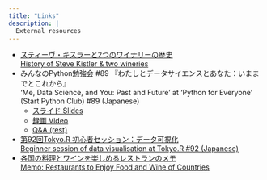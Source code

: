 ```yaml
---
title: "Links"
description: |
  External resources
---
```


<a href="https://github.com/ytknzw" class="link-noborder"><span class="fab fa-github font-size-fa"></span></a>
<a href="https://twitter.com/yutakanzawa" class="link-noborder"><span class="fab fa-twitter font-size-fa color-twitter"></span></a>
<a href="https://instagram.com/ytknzw" class="link-noborder"><span class="fab fa-instagram font-size-fa"></span></a>
<a href="https://note.com/yutakanzawa" class="link-noborder"><span class="far fa-sticky-note fa-rotate-180 font-size-fa color-note"></span></a>

- [スティーヴ・キスラーと2つのワイナリーの歴史<br>History of Steve Kistler & two wineries](https://note.com/yutakanzawa/n/n7079e0bc5fef)
- みんなのPython勉強会 #89 『わたしとデータサイエンスとあなた：いままでとこれから』<br>'Me, Data Science, and You: Past and Future' at 'Python for Everyone' (Start Python Club) #89 (Japanese)
  - [スライド Slides](StaPy/わたしとデータサイエンスとあなた_いままでとこれから_みんなのPython勉強会_20230119.pdf)
  - [録画 Video](https://youtu.be/dLkJura4TYc)
  - [Q&A (rest)](https://twitter.com/info_stapy/status/1616052911259398145)
- [第92回Tokyo.R 初心者セッション：データ可視化<br>Beginner session of data visualisation at Tokyo.R #92 (Japanese)](TokyoR/初心者セッション_データ可視化_TokyoR_20210529.pdf)
- [各国の料理とワインを楽しめるレストランのメモ<br>Memo: Restaurants to Enjoy Food and Wine of Countries](https://note.com/yutakanzawa/n/n89ddf8cae0dc)
